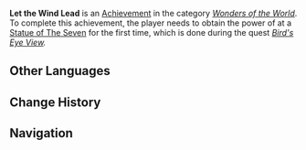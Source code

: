 {{About|the achievement for obtaining the power of Anemo|the achievement for upgrading Statues of the Seven|Let the Wind Lead (Mondstadt: The City of Wind and Song)}}
{{Achievement Infobox
|title        = Let the Wind Lead
|id           = 84004
|order id     = 4005
|category     = Wonders of the World
|description  = Obtain the power of [[Anemo]].
|requirements = Complete ''[[Bird's Eye View]].''
|primogems    = 5
|tracking     = 
|hidden       = 1
|quest        = The Outlander Who Caught the Wind
|topic        = Statue of The Seven
|type         = Quest
}}
'''Let the Wind Lead''' is an [[Achievement]] in the category ''[[Wonders of the World]]''. To complete this achievement, the player needs to obtain the power of {{Anemo}} at a [[Statue of The Seven]] for the first time, which is done during the quest ''[[Bird's Eye View]].''
<!--
==Trivia==

==Video Guides==
{{EVT
|video1   = 
|caption1 = 
}}
-->
==Other Languages==
{{Other Languages
|en      = Let the Wind Lead
|zhs     = 听凭风引
|zhs_rm  = Tīngpíng Fēng Yǐn
|zht     = 聽憑風引
|zht_rm  = Tīngpíng Fēng Yǐn
|zh_tl   = 
|ja      = 風の導くままに
|ja_rm   = Kaze no Michibiku Mama ni
|ja_tl   = 
|ko      = 바람의 인도
|ko_rm   = 
|ko_tl   = 
|es      = Que el viento nos guíe
|es_tl   = 
|fr      = Que le vent vous guide
|fr_tl   = May the Wind Guide You
|ru      = Да направит тебя ветер
|ru_tl   = 
|th      = ขอสายลมจงนำพาคุณไป
|th_rm   = 
|th_tl   = 
|vi      = Nghe theo hướng gió
|vi_tl   = 
|de      = Führung des Windes
|de_tl   = Guidance of the Wind
|id      = Biarkan Angin Memandu
|id_tl   = Let the Wind Lead
|pt      = Deixe o vento guiar.
|pt_tl   = 
}}

==Change History==
{{Change History|1.0}}
<!--
==References==
{{Reflist}}
-->
==Navigation==
{{Achievement Navbox|Wonders of the World|Quest}}